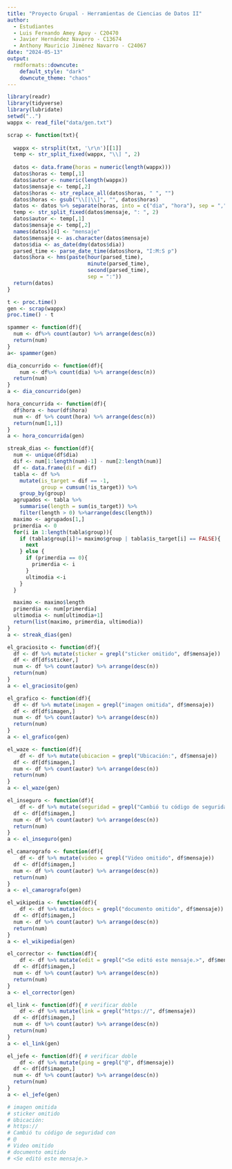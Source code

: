 ```yaml
---
title: "Proyecto Grupal - Herramientas de Ciencias de Datos II"
author: 
  - Estudiantes
  - Luis Fernando Amey Apuy - C20470
  - Javier Hernández Navarro - C13674
  - Anthony Mauricio Jiménez Navarro - C24067
date: "2024-05-13"
output: 
  rmdformats::downcute:
    default_style: "dark"
    downcute_theme: "chaos"
---
```


```r
library(readr)
library(tidyverse)
library(lubridate)
setwd("..")
wappx <- read_file("data/gen.txt")

```

```r
scrap <- function(txt){  
  
  wappx <- strsplit(txt, '\r\n')[[1]]
  temp <- str_split_fixed(wappx, "\\] ", 2)
  
  datos <- data.frame(horas = numeric(length(wappx)))
  datos$horas <- temp[,1]
  datos$autor <- numeric(length(wappx))
  datos$mensaje <- temp[,2]
  datos$horas <- str_replace_all(datos$horas, " ", "")
  datos$horas <- gsub("\\[|\\]", "", datos$horas)
  datos <- datos %>% separate(horas, into = c("dia", "hora"), sep = ",")
  temp <- str_split_fixed(datos$mensaje, ": ", 2)
  datos$autor <- temp[,1]
  datos$mensaje <- temp[,2]
  names(datos)[4] <- "mensaje"
  datos$mensaje <- as.character(datos$mensaje)
  datos$dia <- as_date(dmy(datos$dia))
  parsed_time <- parse_date_time(datos$hora, "I:M:S p")
  datos$hora <- hms(paste(hour(parsed_time),
                          minute(parsed_time),
                          second(parsed_time), 
                          sep = ":"))
  return(datos)
}
```

```r
t <- proc.time()
gen <- scrap(wappx)
proc.time() - t
```


```r
spammer <- function(df){
  num <- df%>% count(autor) %>% arrange(desc(n))
  return(num)
}
a<- spammer(gen)
```

```r
dia_concurrido <- function(df){
    num <- df%>% count(dia) %>% arrange(desc(n))
  return(num)
}
a <- dia_concurrido(gen)
```

```r
hora_concurrida <- function(df){
  df$hora <- hour(df$hora)
  num <- df %>% count(hora) %>% arrange(desc(n))
  return(num[1,1])
}
a <- hora_concurrida(gen)
```

```r
streak_dias <- function(df){
  num <- unique(df$dia)
  dif <- num[1:length(num)-1] - num[2:length(num)]
  df <- data.frame(dif = dif)
  tabla <- df %>%
    mutate(is_target = dif == -1,               
           group = cumsum(!is_target)) %>%         
    group_by(group) 
  agrupados <- tabla %>%
    summarise(length = sum(is_target)) %>%         
    filter(length > 0) %>%arrange(desc(length))
  maximo <- agrupados[1,] 
  primerdia <- 0
  for(i in 1:length(tabla$group)){
    if (tabla$group[i]!= maximo$group | tabla$is_target[i] == FALSE){
      next
    } else {
      if (primerdia == 0){
        primerdia <- i
      }
      ultimodia <-i
    }
  }

  maximo <- maximo$length
  primerdia <- num[primerdia]
  ultimodia <- num[ultimodia+1]
  return(list(maximo, primerdia, ultimodia))
}
a <- streak_dias(gen)
```

```r
el_graciosito <- function(df){
  df <- df %>% mutate(sticker = grepl("sticker omitido", df$mensaje))
  df <- df[df$sticker,]
  num <- df %>% count(autor) %>% arrange(desc(n))
  return(num)
}
a <- el_graciosito(gen)
```

```r
el_grafico <- function(df){
  df <- df %>% mutate(imagen = grepl("imagen omitida", df$mensaje))
  df <- df[df$imagen,]
  num <- df %>% count(autor) %>% arrange(desc(n))
  return(num)
}
a <- el_grafico(gen)
```

```r
el_waze <- function(df){
    df <- df %>% mutate(ubicacion = grepl("Ubicación:", df$mensaje))
  df <- df[df$imagen,]
  num <- df %>% count(autor) %>% arrange(desc(n))
  return(num)
}
a <- el_waze(gen)
```

```r
el_inseguro <- function(df){
    df <- df %>% mutate(seguridad = grepl("Cambió tu código de seguridad con", df$mensaje))
  df <- df[df$imagen,]
  num <- df %>% count(autor) %>% arrange(desc(n))
  return(num)
}
a <- el_inseguro(gen)
```

```r
el_camarografo <- function(df){
    df <- df %>% mutate(video = grepl("Video omitido", df$mensaje))
  df <- df[df$imagen,]
  num <- df %>% count(autor) %>% arrange(desc(n))
  return(num)
}
a <- el_camarografo(gen)
```

```r
el_wikipedia <- function(df){
    df <- df %>% mutate(docs = grepl("documento omitido", df$mensaje))
  df <- df[df$imagen,]
  num <- df %>% count(autor) %>% arrange(desc(n))
  return(num)
}
a <- el_wikipedia(gen)
```

```r
el_corrector <- function(df){
    df <- df %>% mutate(edit = grepl("<Se editó este mensaje.>", df$mensaje))
  df <- df[df$imagen,]
  num <- df %>% count(autor) %>% arrange(desc(n))
  return(num)
}
a <- el_corrector(gen)
```

```r
el_link <- function(df){ # verificar doble
    df <- df %>% mutate(link = grepl("https://", df$mensaje))
  df <- df[df$imagen,]
  num <- df %>% count(autor) %>% arrange(desc(n))
  return(num)
}
a <- el_link(gen)
```

```r
el_jefe <- function(df){ # verificar doble
    df <- df %>% mutate(ping = grepl("@", df$mensaje))
  df <- df[df$imagen,]
  num <- df %>% count(autor) %>% arrange(desc(n))
  return(num)
}
a <- el_jefe(gen)
```

```r
# imagen omitida
# sticker omitido
# Ubicación:
# https://
# Cambió tu código de seguridad con
# @
# Video omitido
# documento omitido 
# <Se editó este mensaje.>
```












